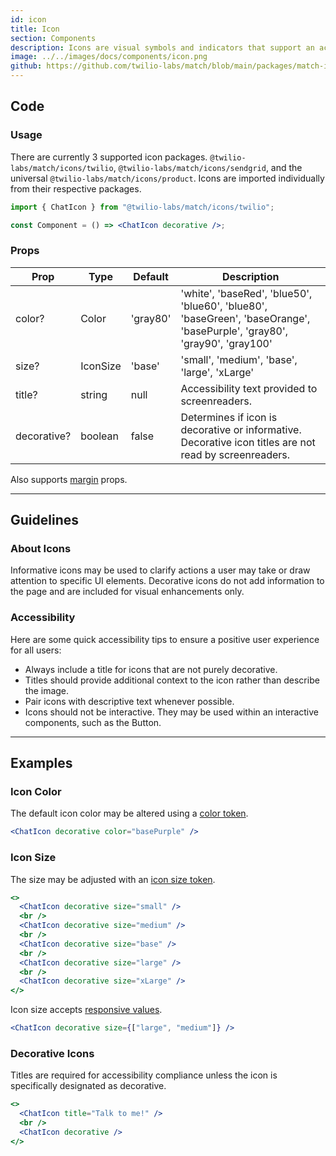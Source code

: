 ```yaml
---
id: icon
title: Icon
section: Components
description: Icons are visual symbols and indicators that support an action or function in an user interface. They can also be used to enhance or represent content.
image: ../../images/docs/components/icon.png
github: https://github.com/twilio-labs/match/blob/main/packages/match-icons
---
```


## Code

### Usage

There are currently 3 supported icon packages. `@twilio-labs/match/icons/twilio`, `@twilio-labs/match/icons/sendgrid`, and the universal `@twilio-labs/match/icons/product`. Icons are imported individually from their respective packages.

```jsx
import { ChatIcon } from "@twilio-labs/match/icons/twilio";

const Component = () => <ChatIcon decorative />;
```

### Props

| Prop        | Type     | Default  | Description                                                                                                              |
| ----------- | -------- | -------- | ------------------------------------------------------------------------------------------------------------------------ |
| color?      | Color    | 'gray80' | 'white', 'baseRed', 'blue50', 'blue60', 'blue80', 'baseGreen', 'baseOrange', 'basePurple', 'gray80', 'gray90', 'gray100' |
| size?       | IconSize | 'base'   | 'small', 'medium', 'base', 'large', 'xLarge'                                                                             |
| title?      | string   | null     | Accessibility text provided to screenreaders.                                                                            |
| decorative? | boolean  | false    | Determines if icon is decorative or informative. Decorative icon titles are not read by screenreaders.                   |

Also supports [margin](/components/#margin-props) props.

---

## Guidelines

### About Icons

Informative icons may be used to clarify actions a user may take or draw attention to specific UI elements. Decorative icons do not add information to the page and are included for visual enhancements only.

### Accessibility

Here are some quick accessibility tips to ensure a positive user experience for all users:

- Always include a title for icons that are not purely decorative.
- Titles should provide additional context to the icon rather than describe the image.
- Pair icons with descriptive text whenever possible.
- Icons should not be interactive. They may be used within an interactive components, such as the Button.

---

## Examples

### Icon Color

The default icon color may be altered using a [color token](../design-tokens/tokens.mdx#colors).

```jsx live
<ChatIcon decorative color="basePurple" />
```

### Icon Size

The size may be adjusted with an [icon size token](../design-tokens/tokens.mdx#icon-sizes).

```jsx live
<>
  <ChatIcon decorative size="small" />
  <br />
  <ChatIcon decorative size="medium" />
  <br />
  <ChatIcon decorative size="base" />
  <br />
  <ChatIcon decorative size="large" />
  <br />
  <ChatIcon decorative size="xLarge" />
</>
```

Icon size accepts [responsive values](https://styled-system.com/responsive-styles#responsive-styles).

```jsx live
<ChatIcon decorative size={["large", "medium"]} />
```

### Decorative Icons

Titles are required for accessibility compliance unless the icon is specifically designated as decorative.

```jsx live
<>
  <ChatIcon title="Talk to me!" />
  <br />
  <ChatIcon decorative />
</>
```
